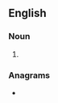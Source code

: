 ==English==

===Noun===
{{head|en|noun form}}

# {{plural of|en|dosser}}

===Anagrams===
* {{anagrams|en|a=deorsss|drosses}}